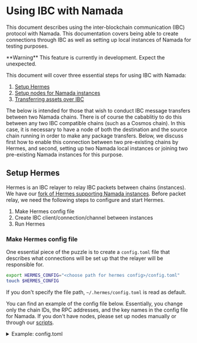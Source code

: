 
# Using IBC with Namada

This document describes using the inter-blockchain communication (IBC) protocol with Namada. This documentation covers being able to create connections through IBC as well as setting up local instances of Namada for testing purposes.

<Callout type="warning">
**Warning** This feature is currently in development. Expect the unexpected.
</Callout>

This document will cover three essential steps for using IBC with Namada:

1. [Setup Hermes](#setup-hermes)
2. [Setup nodes for Namada instances](#setup-nodes-for-namada-instances)
3. [Transferring assets over IBC](#transferring-assets-over-IBC)

The below is intended for those that wish to conduct IBC message transfers between two Namada chains. There is of course the cabablitiy to do this between any two IBC compatible chains (such as a Cosmos chain).
In this case, it is necessary to have a node of both the destination and the source chain running in order to make any package transfers.
Below, we discuss first how to enable this connection between two pre-existing chains by Hermes, and second, setting up two Namada local instances or joining two pre-existing Namada instances for this purpose.

## Setup Hermes
Hermes is an IBC relayer to relay IBC packets between chains (instances).
We have our [fork of Hermes supporting Namada instances](https://github.com/heliaxdev/hermes/tree/1.6.0-namada).
Before packet relay, we need the following steps to configure and start Hermes.

1. Make Hermes config file
2. Create IBC client/connection/channel between instances
3. Run Hermes

### Make Hermes config file
One essential piece of the puzzle is to create a `config.toml` file that describes what connections will be set up that the relayer will be responsible for.

```bash copy
export HERMES_CONFIG="<choose path for hermes config>/config.toml"
touch $HERMES_CONFIG
``` 

If you don't specify the file path, `~/.hermes/config.toml` is read as default.

You can find an example of the config file below. Essentially, you change only the chain IDs, the RPC addresses, and the key names in the config file for Namada. If you don't have nodes, please set up nodes manually or through our [scripts](#setup-nodes-for-namada-instances).
<details>
<summary>Example: config.toml</summary>
```toml copy
[global]
log_level = 'debug'

[mode]

[mode.clients]
enabled = true
refresh = true
misbehaviour = true

[mode.connections]
enabled = false

[mode.channels]
enabled = false

[mode.packets]
enabled = true
clear_interval = 10
clear_on_start = false
tx_confirmation = true

[telemetry]
enabled = false
host = '127.0.0.1'
port = 3001

[[chains]]
id = 'namada-test.0a4c6786dbda39f786'  # set your chain ID
type = 'namada'
rpc_addr = 'http://127.0.0.1:27657'  # set the IP and the port of the chain
grpc_addr = 'http://127.0.0.1:9090'  # not used for now
event_source = { mode = 'push', url = 'ws://127.0.0.1:27657/websocket', batch_delay = '500ms' }  # set the IP and the port of the chain
account_prefix = ''  # not used
key_name = 'relayer'  # The key is an account name you made
store_prefix = 'ibc'
gas_price = { price = 0.001, denom = 'nam' }  # not used for now

[[chains]]
id = 'namada-test.647287156defa8728c'
type = 'namada'
rpc_addr = 'http://127.0.0.1:28657'
grpc_addr = 'http://127.0.0.1:9090'
event_source = { mode = 'push', url = 'ws://127.0.0.1:28657/websocket', batch_delay = '500ms' }
account_prefix = ''
key_name = 'relayer'
store_prefix = 'ibc'
gas_price = { price = 0.001, denom = 'nam' }
```
</details>

The path to the config file, which is is saved in the variable `$HERMES_CONFIG` will be useful later.


<Callout type="info" emoji="🧩"> 
**Interpreting the toml**

Each chain configuration is specified under the `[[chains]]` object.
These are the pieces of this puzzle you want to keep your 👀 on:
 - `chains.id` is the name of the chain
 - `chains.rpc_address` specifies the port that the channel is communicating through, and will be the argument for the `ledger_address` of Namada when interacting with the ledger (will become clearer later)
     - Make sure to change the IP address to the IP address of your local machine that is running this node!
 - `chains.key_name` specifies the key of the signer who signs a transaction from the relayer. The key should be generated before starting the relayer.
</Callout>

### Create IBC client/connection/channel between instances
Hermes CLI has commands to create them. Before the creation, a node of each instance should be running.

#### Install Hermes
Before conducting any IBC operations, we download Heliax's fork Hermes binary or build it from source.

##### From binaries
 We can download the latest binary release from our [releases page](https://github.com/heliaxdev/hermes/releases) by choosing the appropriate architecture.

##### From source
```bash copy
export COMMIT="124fc3cb0802f56f2e9ceae3b3fd6745f73b88ac"
git clone git@github.com:heliaxdev/hermes.git
git checkout $COMMIT
cd hermes
cargo build --release --bin hermes
export HERMES=$(pwd) # if needed
```
Check the binary:
```bash copy
./target/release/hermes --version
```

<Callout type="info">
It is recommended to now add hermes to `$PATH` such that it is callable without any pre-fixes.
For ubuntu users, this can be achieved by
```bash copy
cp ./target/release/hermes /usr/local/bin/
```
</Callout>

### Create IBC channel
The "create channel" command (below) creates not only the IBC channel but also the necessary IBC client connection.

```bash copy
hermes --config $HERMES_CONFIG \
  create channel \
  --a-chain $CHAIN_A_ID \
  --b-chain $CHAIN_B_ID \
  --a-port transfer \
  --b-port transfer \
  --new-client-connection --yes
```

<Callout type="info">
Note that the above `CHAIN_IDs` will depend on your own setup, so do check this for yourself!
</Callout>

When the creation has been completed, you can see the channel IDs. For example, the following text shows that a channel with ID `7` has been created on Chain A `namada-test.0a4c6786dbda39f786`, and a channel with ID `12` has been created on Chain B `namada-test.647287156defa8728c`. You will need the channel IDs for a transfer over IBC. It means that you have to specify `channel-7` as a channel ID (The prefix `channel-` is always required) for a transfer from Chain A to Chain B. Also, you have to specify `channel-12` as a channel ID for a transfer from Chain B to Chain A.
```
SUCCESS Channel {
    ordering: Unordered,
    a_side: ChannelSide {
        chain: BaseChainHandle {
            chain_id: ChainId {
                id: "namada-test.0a4c6786dbda39f786",
                version: 0,
            },
            runtime_sender: Sender { .. },
        },
        client_id: ClientId(
            "07-tendermint-0",
        ),
        connection_id: ConnectionId(
            "connection-3",
        ),
        port_id: PortId(
            "transfer",
        ),
        channel_id: Some(
            ChannelId(
                "channel-7",
            ),
        ),
        version: None,
    },
    b_side: ChannelSide {
        chain: BaseChainHandle {
            chain_id: ChainId {
                id: "namada-test.647287156defa8728c",
                version: 0,
            },
            runtime_sender: Sender { .. },
        },
        client_id: ClientId(
            "07-tendermint-1",
        ),
        connection_id: ConnectionId(
            "connection-2",
        ),
        port_id: PortId(
            "transfer",
        ),
        channel_id: Some(
            ChannelId(
                "channel-12",
            ),
        ),
        version: None,
    },
    connection_delay: 0ns,
}
```

### Run Hermes
Once you run Hermes, it monitors instances via the nodes and relays packets according to monitored events.
```bash copy
hermes --config $HERMES_CONFIG start
```

You can see more details of Hermes at [the official document](https://hermes.informal.systems/).

## Setup nodes for Namada instances
We need a node for each instance to be monitored by Hermes. In this document, we will set up two local nodes for two instances. But, of course, the node doesn't have to be on the same machine as Hermes.

We will explain for two cases:
- Set up nodes to join existing Namada instances
- Set up local Namada instances for testing purposes

Before running the following scripts, you have to build Namada and wasm.
```bash copy
git clone git@github.com:anoma/namada.git
cd namada
git checkout v0.21.0
make build-release
make build-wasm-scripts
export NAMADA_DIR=$(pwd) # if needed
```

You can use scripts in [our Hermes branch](https://github.com/heliaxdev/hermes/tree/1.6.0-namada) to setup these nodes automatically.

### Set up nodes to join existing Namada instances
The script `join-namada` will set up two nodes for two instances, copy necessary files for Hermes, and make an account for Hermes on each ledger. Also, it will make a Hermes' config file `config_for_namada.toml` in the `hermes` directory.

The script requires the Namada directory path and chain IDs.
```bash copy
git clone git@github.com:heliaxdev/hermes.git
git checkout $COMMIT # The branch is the same as our Hermes
cd hermes
./scripts/join-namada $NAMADA_DIR $CHAIN_ID_A $CHAIN_ID_B
```

You need to wait to sync each node with the corresponding instance.
And, you have to transfer NAM token to the relayer account (the script will make an alias `relayer`) from the faucet or others on each instance because the fee for IBC transactions should be charged. For example, the following command transfers NAM from the faucet for `namada-a` instance which is created by the script. You can refer to [here](#transferring-assets-over-ibc) about `--base-dir` and `--ledger-address`.
```bash copy
${NAMADA_DIR}/target/release/namadac transfer \
  --base-dir ${HERMES}/data/namada-a/.namada \
  --source faucet \
  --target relayer \
  --token nam \
  --amount 1000 \
  --signing-keys relayer \
  --ledger-address 127.0.0.1:26657
```

After the sync, you can create the channel and start Hermes as we explain [above](#create-ibc-channel).
```bash copy
# create a channel
hermes --config $HERMES_CONFIG \
  create channel \
  --a-chain $CHAIN_A_ID \
  --b-chain $CHAIN_B_ID \
  --a-port transfer \
  --b-port transfer \
  --new-client-connection --yes

# Run Hermes
hermes --config $HERMES_CONFIG start
```

Each node data and configuration files are in `${HERMES}/data/namada-*/.namada`.

In order to close any ledgers setup by the script, one can run
```bash copy
killall namadan
```

### Set up local Namada instances
The script `setup-namada` will set up two instances with one validator node, copy necessary files for Hermes, and make an account for Hermes on each ledger. Also, it will make a Hermes' config file `config_for_namada.toml` in the `hermes` directory.
```bash copy
git clone git@github.com:heliaxdev/hermes.git
git checkout $COMMIT # The branch is the same as our Hermes
cd hermes
./scripts/setup-namada $NAMADA_DIR $CHAIN_ID_A $CHAIN_ID_B
```

In this case, we don't have to wait for sync. If the relayer account on each instance has enough balance, you can create a channel and start Hermes immediately as we explain [above](#create-ibc-channel). You find these chain IDs of the instances in the config file `config_for_namada.toml`. One can run `grep "id" ${HERMES_CONFIG}`.
```bash copy
# create a channel
hermes --config $HERMES_CONFIG \
  create channel \
  --a-chain $CHAIN_A_ID \
  --b-chain $CHAIN_B_ID \
  --a-port transfer \
  --b-port transfer \
  --new-client-connection --yes

# Run Hermes
hermes --config $HERMES_CONFIG start
```

Each node data and configuration files are in `hermes/data/namada-*/.namada`.

In order to close any ledgers setup by the script, one can run
```bash copy
killall namadan
```

## Transferring assets over IBC
This will make transfers across chains by Namada CLI. This assumes that a channel has been created and Hermes is running with the proper config.

In order to do this by Namada's `ibc-transfer` command, we will need to know the `base-dir` and `node` of each instance (and other transfer parameters).
`base-dir` is the base directory of each node. If you have used the script, the directory is `${HERMES}/data/namada-*/.namada`.
`node` is `rpc_addr` in the relevant Hermes' config file.
You can run
```shell
grep "rpc_addr" ${HERMES_CONFIG}
```
to find the address.

<Callout>
 **For the local node ONLY**

 To find your ledger address for Chain A, you can run the following command
 ```bash copy
 export BASE_DIR_A = "${HERMES}/data/namada-a/.namada"
 export LEDGER_ADDRESS_A = "$(grep "rpc_address" ${BASE_DIR_A}/${CHAIN_A_ID}/setup/validator-0/.namada/${CHAIN_A_ID}/config.toml)"
 ```
</Callout>

The channel ID for this chain will depend on the order in which one created the channel. Since we have only opened one channel, the `channel-id` is `channel-0`, but as more are created, these increase by index incremented by 1. Please refer to [here](#create-ibc-channel).

Assuming that the open channel is `channel-0`, you can save it in an environment variable by running
```bash copy
export CHANNEL_ID = "channel-0"
```

The inter-blockchain transfers from Chain A can be achieved by
```bash copy
namadac --base-dir ${BASE_DIR_A}
    ibc-transfer \
        --amount ${AMOUNT} \
        --source ${SOURCE_ALIAS} \
        --receiver ${RECEIVER_RAW_ADDRESS} \
        --token ${TOKEN_ALIAS} \
        --channel-id ${CHANNEL_ID} \
        --node ${LEDGER_ADDRESS_A}
```
Where the above variables in `${VARIABLE}` must be substituted with appropriate values. The raw address of the receiver can be found by `namadaw --base-dir ${BASE_DIR_B} address find --alias ${RECEIVER}`.

E.g.
```bash copy
namadac --base-dir ${BASE_DIR_A}
    ibc-transfer \
    --amount 100 \
    --source albert \
    --receiver atest1d9khqw36g56nqwpkgezrvvejg3p5xv2z8y6nydehxprygvp5g4znj3phxfpyv3pcgcunws2x0wwa76 \
    --token nam \
    --channel-id channel-0 \
    --node 127.0.0.1:27657
```
